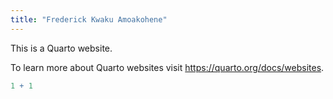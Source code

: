 ```yaml
---
title: "Frederick Kwaku Amoakohene"
---
```


This is a Quarto website.

To learn more about Quarto websites visit <https://quarto.org/docs/websites>.

```r
1 + 1
```

